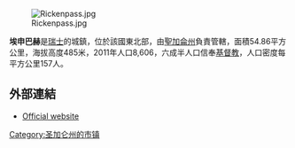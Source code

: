 [[Image:Rickenpass.jpg|right]]

'''埃申巴赫'''是[[瑞士|瑞士]]的城鎮，位於該國東北部，由[[聖加侖州|聖加侖州]]負責管轄，面積54.86平方公里，海拔高度485米，2011年人口8,606，六成半人口信奉[[基督教|基督教]]，人口密度每平方公里157人。

==外部連結==
* [https://web.archive.org/web/20060901202635/http://www.ernetschwil.ch/ Official website] {{de icon}}

{{Switzerland-geo-stub}}
[[Category:圣加仑州的市镇|Category:圣加仑州的市镇]]